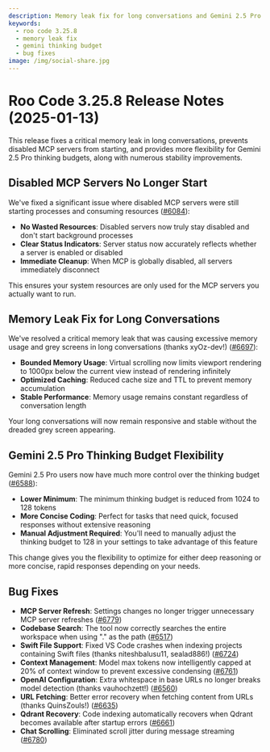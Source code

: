 ```yaml
---
description: Memory leak fix for long conversations and Gemini 2.5 Pro thinking budget flexibility, plus multiple stability improvements.
keywords:
  - roo code 3.25.8
  - memory leak fix
  - gemini thinking budget
  - bug fixes
image: /img/social-share.jpg
---
```


# Roo Code 3.25.8 Release Notes (2025-01-13)

This release fixes a critical memory leak in long conversations, prevents disabled MCP servers from starting, and provides more flexibility for Gemini 2.5 Pro thinking budgets, along with numerous stability improvements.

## Disabled MCP Servers No Longer Start

We've fixed a significant issue where disabled MCP servers were still starting processes and consuming resources ([#6084](https://github.com/RooCodeInc/Roo-Code/pull/6084)):

- **No Wasted Resources**: Disabled servers now truly stay disabled and don't start background processes
- **Clear Status Indicators**: Server status now accurately reflects whether a server is enabled or disabled
- **Immediate Cleanup**: When MCP is globally disabled, all servers immediately disconnect

This ensures your system resources are only used for the MCP servers you actually want to run.

## Memory Leak Fix for Long Conversations

We've resolved a critical memory leak that was causing excessive memory usage and grey screens in long conversations (thanks xyOz-dev!) ([#6697](https://github.com/RooCodeInc/Roo-Code/pull/6697)):

- **Bounded Memory Usage**: Virtual scrolling now limits viewport rendering to 1000px below the current view instead of rendering infinitely
- **Optimized Caching**: Reduced cache size and TTL to prevent memory accumulation
- **Stable Performance**: Memory usage remains constant regardless of conversation length

Your long conversations will now remain responsive and stable without the dreaded grey screen appearing.

## Gemini 2.5 Pro Thinking Budget Flexibility

Gemini 2.5 Pro users now have much more control over the thinking budget ([#6588](https://github.com/RooCodeInc/Roo-Code/pull/6588)):

- **Lower Minimum**: The minimum thinking budget is reduced from 1024 to 128 tokens
- **More Concise Coding**: Perfect for tasks that need quick, focused responses without extensive reasoning
- **Manual Adjustment Required**: You'll need to manually adjust the thinking budget to 128 in your settings to take advantage of this feature

This change gives you the flexibility to optimize for either deep reasoning or more concise, rapid responses depending on your needs.

## Bug Fixes

* **MCP Server Refresh**: Settings changes no longer trigger unnecessary MCP server refreshes ([#6779](https://github.com/RooCodeInc/Roo-Code/pull/6779))
* **Codebase Search**: The tool now correctly searches the entire workspace when using "." as the path ([#6517](https://github.com/RooCodeInc/Roo-Code/pull/6517))
* **Swift File Support**: Fixed VS Code crashes when indexing projects containing Swift files (thanks niteshbalusu11, sealad886!) ([#6724](https://github.com/RooCodeInc/Roo-Code/pull/6724))
* **Context Management**: Model max tokens now intelligently capped at 20% of context window to prevent excessive condensing ([#6761](https://github.com/RooCodeInc/Roo-Code/pull/6761))
* **OpenAI Configuration**: Extra whitespace in base URLs no longer breaks model detection (thanks vauhochzett!) ([#6560](https://github.com/RooCodeInc/Roo-Code/pull/6560))
* **URL Fetching**: Better error recovery when fetching content from URLs (thanks QuinsZouls!) ([#6635](https://github.com/RooCodeInc/Roo-Code/pull/6635))
* **Qdrant Recovery**: Code indexing automatically recovers when Qdrant becomes available after startup errors ([#6661](https://github.com/RooCodeInc/Roo-Code/pull/6661))
* **Chat Scrolling**: Eliminated scroll jitter during message streaming ([#6780](https://github.com/RooCodeInc/Roo-Code/pull/6780))